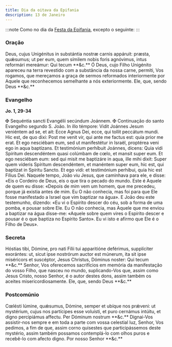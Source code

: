 ```yaml
---
title: Dia da oitava da Epifania
description: 13 de Janeiro
---
```


:::note
Como no dia da [Festa da Epifania](/missal/epifania/epifania), excepto o seguinte:
:::

### Oração

<div class="side-by-side not-content">
  <span>
    Deus, cujus Unigénitus in substántia nostræ carnis appáruit: præsta,
    quǽsumus; ut per eum, quem símilem nobis foris agnóvimus, intus reformári
    mereámur: Qui tecum **&c.**
  </span>
  <span>
    Ó Deus, cujo Filho Unigénito apareceu na terra revestido com a substância da
    nossa carne, permiti, Vos rogamos, que mereçamos a graça de sermos
    reformados interiormente por Aquele que reconhecemos semelhante a nós
    exteriormente. Ele, que, sendo Deus **&c.**
  </span>
</div>

### Evangelho

**Jo. 1, 29-34**

<div class="side-by-side not-content">
  <span>
    <span class="text-red-500">✠</span> Sequéntia sancti Evangélii secúndum
    Joánnem.
  </span>
  <span>
    <span class="text-red-500">✠</span> Continuação do santo Evangelho segundo
    S. João.
  </span>
  <span>
    In illo témpore: Vidit Joánnes Jesum veniéntem ad se, et ait: Ecce Agnus
    Dei, ecce, qui tollit peccátum mundi. Hic est, de quo dixi: Post me venit
    vir, qui ante me factus est: quia prior me erat. Et ego nesciébam eum, sed
    ut manifestétur in Israël, proptérea veni ego in aqua baptízans. Et
    testimónium perhíbuit Joánnes, dicens: Quia vidi Spíritum descendéntem quasi
    colúmbam de cœlo, et mansit super eum. Et ego nesciébam eum: sed qui misit
    me baptizáre in aqua, ille mihi dixit: Super quem víderis Spíritum
    descendéntem, et manéntem super eum, hic est, qui baptízat in Spíritu
    Sancto. Et ego vidi: et testimónium perhíbui, quia hic est Fílius Dei.
  </span>
  <span>
    Naquele tempo, João viu Jesus, que caminhava para ele, e disse: «Eis o
    Cordeiro de Deus, eis o que tira o pecado do mundo. Este é Aquele de quem eu
    disse: «Depois de mim vem um homem, que me precedeu, porque já existia antes
    de mim. Eu O não conhecia, mas foi para que Ele fosse manifestado a Israel
    que vim baptizar na água». E João deu este testemunho, dizendo: «Eu vi o
    Espírito descer do céu, sob a forma de uma pomba, e pousar sobre Ele. Eu O
    não conhecia, mas Aquele que me enviou a baptizar na água disse-me: «Aquele
    sobre quem vires o Espírito descer e pousar é o que baptiza no Espírito
    Santo». Eu vi isto e afirmo que Ele é o Filho de Deus».
  </span>
</div>

### Secreta

<div class="side-by-side not-content">
  <span>
    Hóstias tibi, Dómine, pro nati Fílii tui apparitióne deférimus, supplíciter
    exorántes: ut, sicut ipse nostrórum auctor est múnerum, ita sit ipse
    miséricors et suscéptor, Jesus Christus, Dóminus noster: Qui tecum **&c.**
  </span>
  <span>
    Senhor, Vos oferecemos sacrifícios em memória da manifestação do vosso
    Filho, que nasceu no mundo, suplicando-Vos que, assim como Jesus Cristo,
    nosso Senhor, é o autor destes dons, assim também os aceites
    misericordiosamente. Ele, que, sendo Deus **&c.**
  </span>
</div>

### Postcomúnio

<div class="side-by-side not-content">
  <span>
    Cœlésti lúmine, quǽsumus, Dómine, semper et ubíque nos prǽveni: ut
    mystérium, cujus nos partícipes esse voluísti, et puro cernámus intúitu, et
    digno percipiámus affectu. Per Dóminum nostrum **&c.**
  </span>
  <span>
    Dignai-Vos assistir-nos sempre e em toda a parte com vossa celestial luz,
    Senhor, Vos pedimos, a fim de que, assim corno quisestes que participássemos
    deste mystério, assim também possamos contemplá-lo com olhos puros e
    recebê-lo com afecto digno. Por nosso Senhor **&c.**
  </span>
</div>
